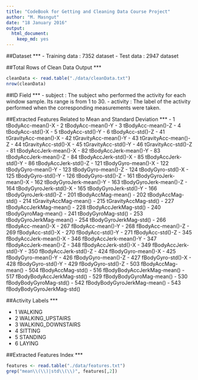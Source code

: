 ```yaml
---
title: "CodeBook for Getting and Cleaning Data Course Project"
author: "M. Masngut"
date: "18 January 2016"
output: 
  html_document: 
    keep_md: yes
---
```


##Dataset
***
- Training data : 7352  dataset 
- Test data : 2947 dataset

##Total Rows of Clean Data Output
***
```r
cleanData <- read.table("./data/cleanData.txt")
nrow(cleanData)
```

##ID Field
***
- subject : The subject who performed the activity for each window sample. Its range is from 1 to 30.
- activity : The label of the activity performed when the corresponding measurements were taken.

##Extracted Features Related to Mean and Standard Deviation
***
- 1 tBodyAcc-mean()-X
- 2 tBodyAcc-mean()-Y
- 3 tBodyAcc-mean()-Z
- 4 tBodyAcc-std()-X
- 5 tBodyAcc-std()-Y
- 6 tBodyAcc-std()-Z
- 41 tGravityAcc-mean()-X
- 42 tGravityAcc-mean()-Y
- 43 tGravityAcc-mean()-Z
- 44 tGravityAcc-std()-X
- 45 tGravityAcc-std()-Y
- 46 tGravityAcc-std()-Z
- 81 tBodyAccJerk-mean()-X
- 82 tBodyAccJerk-mean()-Y
- 83 tBodyAccJerk-mean()-Z
- 84 tBodyAccJerk-std()-X
- 85 tBodyAccJerk-std()-Y
- 86 tBodyAccJerk-std()-Z
- 121 tBodyGyro-mean()-X
- 122 tBodyGyro-mean()-Y
- 123 tBodyGyro-mean()-Z
- 124 tBodyGyro-std()-X
- 125 tBodyGyro-std()-Y
- 126 tBodyGyro-std()-Z
- 161 tBodyGyroJerk-mean()-X
- 162 tBodyGyroJerk-mean()-Y
- 163 tBodyGyroJerk-mean()-Z
- 164 tBodyGyroJerk-std()-X
- 165 tBodyGyroJerk-std()-Y
- 166 tBodyGyroJerk-std()-Z
- 201 tBodyAccMag-mean()
- 202 tBodyAccMag-std()
- 214 tGravityAccMag-mean()
- 215 tGravityAccMag-std()
- 227 tBodyAccJerkMag-mean()
- 228 tBodyAccJerkMag-std()
- 240 tBodyGyroMag-mean()
- 241 tBodyGyroMag-std()
- 253 tBodyGyroJerkMag-mean()
- 254 tBodyGyroJerkMag-std()
- 266 fBodyAcc-mean()-X
- 267 fBodyAcc-mean()-Y
- 268 fBodyAcc-mean()-Z
- 269 fBodyAcc-std()-X
- 270 fBodyAcc-std()-Y
- 271 fBodyAcc-std()-Z
- 345 fBodyAccJerk-mean()-X
- 346 fBodyAccJerk-mean()-Y
- 347 fBodyAccJerk-mean()-Z
- 348 fBodyAccJerk-std()-X
- 349 fBodyAccJerk-std()-Y
- 350 fBodyAccJerk-std()-Z
- 424 fBodyGyro-mean()-X
- 425 fBodyGyro-mean()-Y
- 426 fBodyGyro-mean()-Z
- 427 fBodyGyro-std()-X
- 428 fBodyGyro-std()-Y
- 429 fBodyGyro-std()-Z
- 503 fBodyAccMag-mean()
- 504 fBodyAccMag-std()
- 516 fBodyBodyAccJerkMag-mean()
- 517 fBodyBodyAccJerkMag-std()
- 529 fBodyBodyGyroMag-mean()
- 530 fBodyBodyGyroMag-std()
- 542 fBodyBodyGyroJerkMag-mean()
- 543 fBodyBodyGyroJerkMag-std()

##Activity Labels
***

- 1 WALKING
- 2 WALKING_UPSTAIRS
- 3 WALKING_DOWNSTAIRS
- 4 SITTING
- 5 STANDING
- 6 LAYING

##Extracted Features Index
***

```r
features <- read.table("./data/features.txt")
grep("mean\\(\\)|std\\(\\)", features[,2])
```

